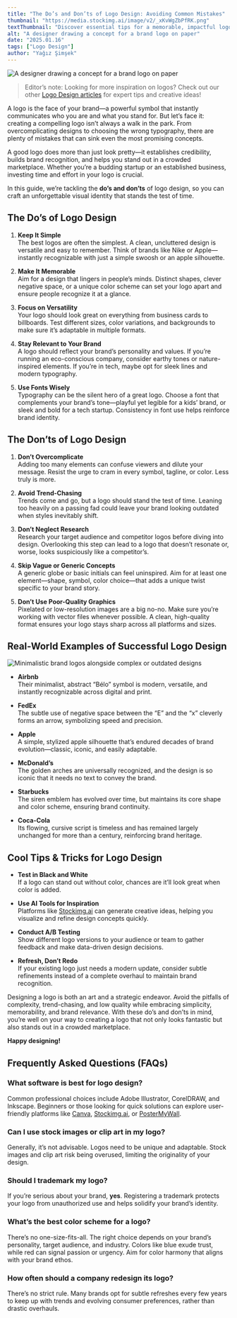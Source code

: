 ```yaml
---
title: "The Do’s and Don’ts of Logo Design: Avoiding Common Mistakes"
thumbnail: "https://media.stockimg.ai/image/v2/_xKvWgZbPfRK.png"
textThumbnail: "Discover essential tips for a memorable, impactful logo! Learn the do’s and don’ts to avoid common mistakes and create a timeless brand identity with confidence."
alt: "A designer drawing a concept for a brand logo on paper"
date: "2025.01.16"
tags: ["Logo Design"]
author: "Yağız Şimşek"
---
```


![A designer drawing a concept for a brand logo on paper](https://media.stockimg.ai/image/v2/_xKvWgZbPfRK.png)

> Editor’s note: Looking for more inspiration on logos? Check out our other [Logo Design articles](https://stockimg.ai/blog/logo-design) for expert tips and creative ideas!

A logo is the face of your brand—a powerful symbol that instantly communicates who you are and what you stand for. But let’s face it: creating a compelling logo isn’t always a walk in the park. From overcomplicating designs to choosing the wrong typography, there are plenty of mistakes that can sink even the most promising concepts.

A good logo does more than just look pretty—it establishes credibility, builds brand recognition, and helps you stand out in a crowded marketplace. Whether you’re a budding startup or an established business, investing time and effort in your logo is crucial.

In this guide, we’re tackling the **do’s and don’ts** of logo design, so you can craft an unforgettable visual identity that stands the test of time.

## The Do’s of Logo Design

1. **Keep It Simple**  
    The best logos are often the simplest. A clean, uncluttered design is versatile and easy to remember. Think of brands like Nike or Apple—instantly recognizable with just a simple swoosh or an apple silhouette.

2. **Make It Memorable**  
    Aim for a design that lingers in people’s minds. Distinct shapes, clever negative space, or a unique color scheme can set your logo apart and ensure people recognize it at a glance.

3. **Focus on Versatility**  
    Your logo should look great on everything from business cards to billboards. Test different sizes, color variations, and backgrounds to make sure it’s adaptable in multiple formats.

4. **Stay Relevant to Your Brand**  
    A logo should reflect your brand’s personality and values. If you’re running an eco-conscious company, consider earthy tones or nature-inspired elements. If you’re in tech, maybe opt for sleek lines and modern typography.

5. **Use Fonts Wisely**  
    Typography can be the silent hero of a great logo. Choose a font that complements your brand’s tone—playful yet legible for a kids’ brand, or sleek and bold for a tech startup. Consistency in font use helps reinforce brand identity.

## The Don’ts of Logo Design

1. **Don’t Overcomplicate**  
    Adding too many elements can confuse viewers and dilute your message. Resist the urge to cram in every symbol, tagline, or color. Less truly is more.

2. **Avoid Trend-Chasing**  
    Trends come and go, but a logo should stand the test of time. Leaning too heavily on a passing fad could leave your brand looking outdated when styles inevitably shift.

3. **Don’t Neglect Research**  
    Research your target audience and competitor logos before diving into design. Overlooking this step can lead to a logo that doesn’t resonate or, worse, looks suspiciously like a competitor’s.

4. **Skip Vague or Generic Concepts**  
    A generic globe or basic initials can feel uninspired. Aim for at least one element—shape, symbol, color choice—that adds a unique twist specific to your brand story.

5. **Don’t Use Poor-Quality Graphics**  
    Pixelated or low-resolution images are a big no-no. Make sure you’re working with vector files whenever possible. A clean, high-quality format ensures your logo stays sharp across all platforms and sizes.

## Real-World Examples of Successful Logo Design

![Minimalistic brand logos alongside complex or outdated designs](https://media.stockimg.ai/image/v2/5sD9uV8L5zUl.png)

- **Airbnb**  
    Their minimalist, abstract “Bélo” symbol is modern, versatile, and instantly recognizable across digital and print.

- **FedEx**  
    The subtle use of negative space between the “E” and the “x” cleverly forms an arrow, symbolizing speed and precision.

- **Apple**  
    A simple, stylized apple silhouette that’s endured decades of brand evolution—classic, iconic, and easily adaptable.

- **McDonald’s**  
    The golden arches are universally recognized, and the design is so iconic that it needs no text to convey the brand.

- **Starbucks**  
    The siren emblem has evolved over time, but maintains its core shape and color scheme, ensuring brand continuity.

- **Coca-Cola**  
    Its flowing, cursive script is timeless and has remained largely unchanged for more than a century, reinforcing brand heritage.

## Cool Tips & Tricks for Logo Design

- **Test in Black and White**  
    If a logo can stand out without color, chances are it’ll look great when color is added.

- **Use AI Tools for Inspiration**  
    Platforms like [Stockimg.ai](https://stockimg.ai) can generate creative ideas, helping you visualize and refine design concepts quickly.

- **Conduct A/B Testing**  
    Show different logo versions to your audience or team to gather feedback and make data-driven design decisions.

- **Refresh, Don’t Redo**  
    If your existing logo just needs a modern update, consider subtle refinements instead of a complete overhaul to maintain brand recognition.

Designing a logo is both an art and a strategic endeavor. Avoid the pitfalls of complexity, trend-chasing, and low quality while embracing simplicity, memorability, and brand relevance. With these do’s and don’ts in mind, you’re well on your way to creating a logo that not only looks fantastic but also stands out in a crowded marketplace.

**Happy designing!**

## Frequently Asked Questions (FAQs)

### What software is best for logo design?
Common professional choices include Adobe Illustrator, CorelDRAW, and Inkscape. Beginners or those looking for quick solutions can explore user-friendly platforms like [Canva](https://www.canva.com/), [Stockimg.ai](https://stockimg.ai/), or [PosterMyWall](https://www.postermywall.com/).

### Can I use stock images or clip art in my logo?
Generally, it’s not advisable. Logos need to be unique and adaptable. Stock images and clip art risk being overused, limiting the originality of your design.

### Should I trademark my logo?
If you’re serious about your brand, **yes**. Registering a trademark protects your logo from unauthorized use and helps solidify your brand’s identity.

### What’s the best color scheme for a logo?
There’s no one-size-fits-all. The right choice depends on your brand’s personality, target audience, and industry. Colors like blue exude trust, while red can signal passion or urgency. Aim for color harmony that aligns with your brand ethos.

### How often should a company redesign its logo?
There’s no strict rule. Many brands opt for subtle refreshes every few years to keep up with trends and evolving consumer preferences, rather than drastic overhauls.